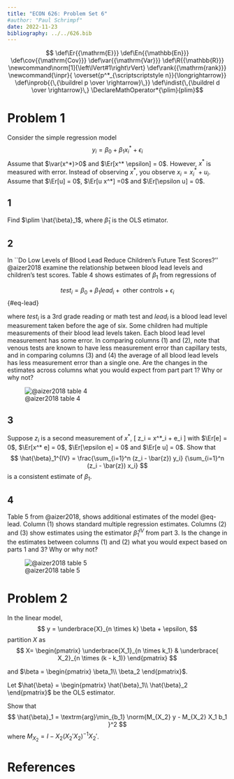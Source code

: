 ```yaml
---
title: "ECON 626: Problem Set 6"
#author: "Paul Schrimpf"
date: 2022-11-23
bibliography: ../../626.bib
---
```


$$
\def\Er{{\mathrm{E}}}
\def\En{{\mathbb{En}}}
\def\cov{{\mathrm{Cov}}}
\def\var{{\mathrm{Var}}}
\def\R{{\mathbb{R}}}
\newcommand\norm[1]{\left\lVert#1\right\rVert}
\def\rank{{\mathrm{rank}}}
\newcommand{\inpr}{ \overset{p^*_{\scriptscriptstyle n}}{\longrightarrow}}
\def\inprob{{\,{\buildrel p \over \rightarrow}\,}}
\def\indist{\,{\buildrel d \over \rightarrow}\,}
\DeclareMathOperator*{\plim}{plim}$$

# Problem 1

Consider the simple regression model
$$
y_i = \beta_0 + \beta_1 x^*_i + \epsilon_i
$$
Assume that $\var(x^*)>0$ and $\Er[x^* \epsilon] = 0$.
However, $x^*$ is measured with error. Instead of observing
$x^*$, you observe $x_i = x^*_i + u_i$. Assume that $\Er[u] = 0$,
$\Er[u x^*] =0$ and $\Er[\epsilon u] = 0$.

## 1

Find $\plim \hat{\beta}_1$, where $\hat{\beta}_1$ is the OLS etimator.

## 2

In ``Do Low Levels of Blood Lead Reduce
Children's Future Test Scores?'' @aizer2018 examine the
relationship between blood lead levels and children's test
scores. Table 4 shows estimates of $\beta_1$ from regressions of

$$
test_i = \beta_0 + \beta_1 lead_i + \text{ other controls} + \epsilon_i
$$ {#eq-lead}

where $test_i$ is a 3rd grade reading or math test and $lead_i$ is a
blood lead level measurement taken before the age of six. Some
children had multiple measurements of their blood lead levels
taken. Each blood lead level measurement has some error. In comparing
columns (1) and (2), note that venous tests are known to have less
measurement error than capillary tests, and in comparing columns (3)
and (4) the average of all blood lead levels has less measurement
error than a single one. Are the changes in the estimates across
columns what you would expect from part part 1? Why or why not?

![@aizer2018 table 4](aizer-tab4.png)

## 3

Suppose $z_i$ is a second measurement of $x^*$,
\[ z_i = x^*_i + e_i \]
with $\Er[e] = 0$, $\Er[x^* e] = 0$, $\Er[\epsilon e] = 0$ and
$\Er[e u] = 0$. Show that
$$
\hat{\beta}_1^{IV} = \frac{\sum_{i=1}^n (z_i - \bar{z}) y_i} {\sum_{i=1}^n
   (z_i - \bar{z}) x_i}
$$
is a consistent estimate of $\beta_1$.

## 4

Table 5 from @aizer2018, shows additional estimates of
the model @eq-lead. Column (1) shows
standard multiple regression estimates. Columns (2) and (3) show
estimates using the estimator $\hat{\beta}_1^{IV}$ from part
3. Is the change in the estimates between columns (1) and
(2) what you would expect based on parts 1 and 3?
Why or why not?

![@aizer2018 table 5](aizer-tab5.png)

# Problem 2

In the linear model,
$$
y = \underbrace{X}_{n \times k} \beta + \epsilon,
$$
partition $X$ as
$$
X= \begin{pmatrix}
     \underbrace{X_1}_{n \times k_1} &
     \underbrace{ X_2}_{n \times (k - k_1)}
    \end{pmatrix}
$$

and $\beta = \begin{pmatrix} \beta_1\\ \beta_2 \end{pmatrix}$.

Let $\hat{\beta} = \begin{pmatrix} \hat{\beta}_1\\ \hat{\beta}_2 \end{pmatrix}$ be the OLS estimator.

Show that
$$
\hat{\beta}_1 =  \textrm{arg}\min_{b_1} \norm{M_{X_2} y - M_{X_2} X_1 b_1 }^2
$$
where $M_{X_2} = I - X_2 (X_2' X_2)^{-1} X_2'$.


# References
